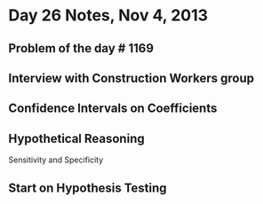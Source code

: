 # Day 26 Notes, Nov 4, 2013

## Problem of the day # 1169

## Interview with Construction Workers group

## Confidence Intervals on Coefficients

## Hypothetical Reasoning

Sensitivity and Specificity

## Start on Hypothesis Testing

